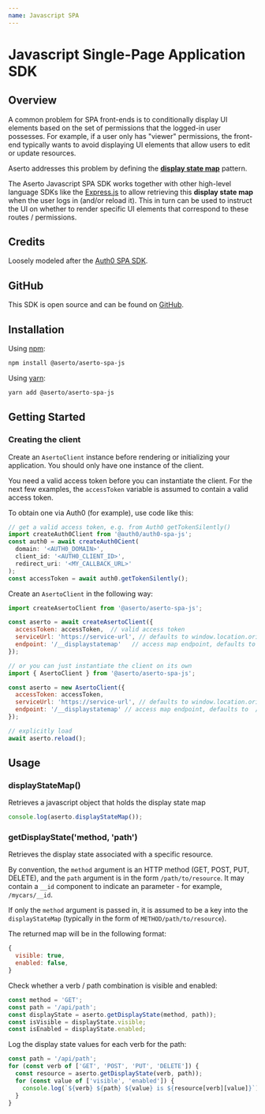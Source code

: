 ```yaml
---
name: Javascript SPA 
---
```


# Javascript Single-Page Application SDK

## Overview 

A common problem for SPA front-ends is to conditionally display UI elements based on the set of permissions 
that the logged-in user possesses. For example, if a user only has "viewer" permissions, 
the front-end typically wants to avoid displaying UI elements that allow users to edit or update resources.

Aserto addresses this problem by defining the [**display state map**](/authorizer-guide/display-state-map) pattern. 

The Aserto Javascript SPA SDK works together with other high-level language SDKs like the 
[Express.js](/software-development-kits/express#displayStateMap-middleware) to allow retrieving this 
**display state map** when the user logs in (and/or reload it). This in turn can be used to instruct 
the UI on whether to render specific UI elements that correspond to these routes / permissions.

## Credits

Loosely modeled after the [Auth0 SPA SDK](https://github.com/auth0/auth0-spa-js).

## GitHub

This SDK is open source and can be found on [GitHub](https://github.com/aserto-dev/aserto-spa-js).

## Installation

Using [npm](https://npmjs.org):

```sh
npm install @aserto/aserto-spa-js
```

Using [yarn](https://yarnpkg.com):

```sh
yarn add @aserto/aserto-spa-js
```

## Getting Started

### Creating the client

Create an `AsertoClient` instance before rendering or initializing your application. You should only have one instance of the client.

You need a valid access token before you can instantiate the client. For 
the next few examples, the `accessToken` variable is assumed to contain a 
valid access token. 

To obtain one via Auth0 (for example), use code like this:

```js
// get a valid access token, e.g. from Auth0 getTokenSilently()
import createAuth0Client from '@auth0/auth0-spa-js';
const auth0 = await createAuth0Cient(
  domain: '<AUTH0_DOMAIN>',
  client_id: '<AUTH0_CLIENT_ID>',
  redirect_uri: '<MY_CALLBACK_URL>'
);
const accessToken = await auth0.getTokenSilently();
```

Create an `AsertoClient` in the following way:

```js
import createAsertoClient from '@aserto/aserto-spa-js';

const aserto = await createAsertoClient({
  accessToken: accessToken,  // valid access token
  serviceUrl: 'https://service-url', // defaults to window.location.origin
  endpoint: '/__displaystatemap'   // access map endpoint, defaults to /__displaystatemap
});

// or you can just instantiate the client on its own
import { AsertoClient } from '@aserto/aserto-spa-js';

const aserto = new AsertoClient({
  accessToken: accessToken,
  serviceUrl: 'https://service-url', // defaults to window.location.origin
  endpoint: '/__displaystatemap' // access map endpoint, defaults to  /__displaystatemap
});

// explicitly load 
await aserto.reload();
```

## Usage 

### displayStateMap() 

Retrieves a javascript object that holds the display state map

```js
console.log(aserto.displayStateMap());
```

### getDisplayState('method, 'path')

Retrieves the display state associated with a specific resource.

By convention, the `method` argument is an HTTP method (GET, POST, PUT, DELETE), and the `path` argument is in the form `/path/to/resource`. It may contain a `__id` component to indicate an parameter - for example, `/mycars/__id`.

If only the `method` argument is passed in, it is assumed to be a key into the `displayStateMap` (typically in the form of `METHOD/path/to/resource`).

The returned map will be in the following format: 
```js
{
  visible: true,
  enabled: false,
}
```

Check whether a verb / path combination is visible and enabled:
```js
const method = 'GET';
const path = '/api/path';
const displayState = aserto.getDisplayState(method, path));
const isVisible = displayState.visible;
const isEnabled = displayState.enabled;
```

Log the display state values for each verb for the path:
```js
const path = '/api/path';
for (const verb of ['GET', 'POST', 'PUT', 'DELETE']) {
  const resource = aserto.getDisplayState(verb, path));
  for (const value of ['visible', 'enabled']) {
    console.log(`${verb} ${path} ${value} is ${resource[verb][value]}`);
  }
}
```

